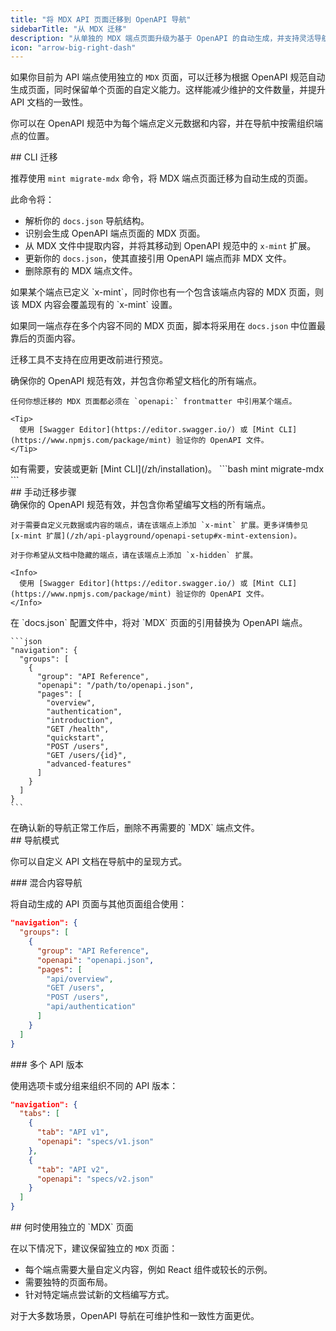 ```yaml
---
title: "将 MDX API 页面迁移到 OpenAPI 导航"
sidebarTitle: "从 MDX 迁移"
description: "从单独的 MDX 端点页面升级为基于 OpenAPI 的自动生成，并支持灵活导航"
icon: "arrow-big-right-dash"
---
```


如果你目前为 API 端点使用独立的 `MDX` 页面，可以迁移为根据 OpenAPI 规范自动生成页面，同时保留单个页面的自定义能力。这样能减少维护的文件数量，并提升 API 文档的一致性。

你可以在 OpenAPI 规范中为每个端点定义元数据和内容，并在导航中按需组织端点的位置。

<div id="cli-migration">
  ## CLI 迁移
</div>

推荐使用 `mint migrate-mdx` 命令，将 MDX 端点页面迁移为自动生成的页面。

此命令将：

* 解析你的 `docs.json` 导航结构。
* 识别会生成 OpenAPI 端点页面的 MDX 页面。
* 从 MDX 文件中提取内容，并将其移动到 OpenAPI 规范中的 `x-mint` 扩展。
* 更新你的 `docs.json`，使其直接引用 OpenAPI 端点而非 MDX 文件。
* 删除原有的 MDX 端点文件。

<Info>
  如果某个端点已定义 `x-mint`，同时你也有一个包含该端点内容的 MDX 页面，则该 MDX 内容会覆盖现有的 `x-mint` 设置。

  如果同一端点存在多个内容不同的 MDX 页面，脚本将采用在 `docs.json` 中位置最靠后的页面内容。

  迁移工具不支持在应用更改前进行预览。
</Info>

<Steps>
  <Step title="准备你的 OpenAPI 规范。">
    确保你的 OpenAPI 规范有效，并包含你希望文档化的所有端点。

    任何你想迁移的 MDX 页面都必须在 `openapi:` frontmatter 中引用某个端点。

    <Tip>
      使用 [Swagger Editor](https://editor.swagger.io/) 或 [Mint CLI](https://www.npmjs.com/package/mint) 验证你的 OpenAPI 文件。
    </Tip>
  </Step>

  <Step title="安装 Mint CLI">
    如有需要，安装或更新 [Mint CLI](/zh/installation)。
  </Step>

  <Step title="运行迁移命令。">
    ```bash
    mint migrate-mdx
    ```
  </Step>
</Steps>

<div id="manual-migration-steps">
  ## 手动迁移步骤
</div>

<Steps>
  <Step title="准备你的 OpenAPI 规范。">
    确保你的 OpenAPI 规范有效，并包含你希望编写文档的所有端点。

    对于需要自定义元数据或内容的端点，请在该端点上添加 `x-mint` 扩展。更多详情参见 [x-mint 扩展](/zh/api-playground/openapi-setup#x-mint-extension)。

    对于你希望从文档中隐藏的端点，请在该端点上添加 `x-hidden` 扩展。

    <Info>
      使用 [Swagger Editor](https://editor.swagger.io/) 或 [Mint CLI](https://www.npmjs.com/package/mint) 验证你的 OpenAPI 文件。
    </Info>
  </Step>

  <Step title="更新你的导航结构。">
    在 `docs.json` 配置文件中，将对 `MDX` 页面的引用替换为 OpenAPI 端点。

    ```json
    "navigation": {
      "groups": [
        {
          "group": "API Reference",
          "openapi": "/path/to/openapi.json",
          "pages": [
            "overview",
            "authentication",
            "introduction",
            "GET /health",
            "quickstart", 
            "POST /users",
            "GET /users/{id}",
            "advanced-features"
          ]
        }
      ]
    }
    ```
  </Step>

  <Step title="移除旧的 MDX 文件。">
    在确认新的导航正常工作后，删除不再需要的 `MDX` 端点文件。
  </Step>
</Steps>

<div id="navigation-patterns">
  ## 导航模式
</div>

你可以自定义 API 文档在导航中的呈现方式。

<div id="mixed-content-navigation">
  ### 混合内容导航
</div>

将自动生成的 API 页面与其他页面组合使用：

```json
"navigation": {
  "groups": [
    {
      "group": "API Reference",
      "openapi": "openapi.json",
      "pages": [
        "api/overview",
        "GET /users",
        "POST /users", 
        "api/authentication"
      ]
    }
  ]
}
```

<div id="multiple-api-versions">
  ### 多个 API 版本
</div>

使用选项卡或分组来组织不同的 API 版本：

```json
"navigation": {
  "tabs": [
    {
      "tab": "API v1",
      "openapi": "specs/v1.json"
    },
    {
      "tab": "API v2", 
      "openapi": "specs/v2.json"
    }
  ]
}
```

<div id="when-to-use-individual-mdx-pages">
  ## 何时使用独立的 `MDX` 页面
</div>

在以下情况下，建议保留独立的 `MDX` 页面：

* 每个端点需要大量自定义内容，例如 React 组件或较长的示例。
* 需要独特的页面布局。
* 针对特定端点尝试新的文档编写方式。

对于大多数场景，OpenAPI 导航在可维护性和一致性方面更优。

